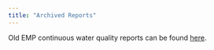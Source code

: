 ```yaml
---
title: "Archived Reports"
---
```


Old EMP continuous water quality reports can be found [here](https://github.com/emp-des/emp-reports/tree/gh-pages/admin/archive/c-wq).
